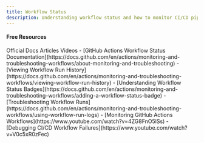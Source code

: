```yaml
---
title: Workflow Status
description: Understanding workflow status and how to monitor CI/CD pipeline execution is crucial for maintaining efficient automated development processes.
---
```



#### Free Resources

<Tabs defaultValue="article">
<TabsList>
<TabsTrigger value="official">Official Docs</TabsTrigger>
<TabsTrigger value="article">Articles</TabsTrigger>
<TabsTrigger value="video">Videos</TabsTrigger>
</TabsList>

<TabsContent value="official">
- [GitHub Actions Workflow Status Documentation](https://docs.github.com/en/actions/monitoring-and-troubleshooting-workflows/about-monitoring-and-troubleshooting)
- [Viewing Workflow Run History](https://docs.github.com/en/actions/monitoring-and-troubleshooting-workflows/viewing-workflow-run-history)
</TabsContent>
<TabsContent value="article">
- [Understanding Workflow Status Badges](https://docs.github.com/en/actions/monitoring-and-troubleshooting-workflows/adding-a-workflow-status-badge)
- [Troubleshooting Workflow Runs](https://docs.github.com/en/actions/monitoring-and-troubleshooting-workflows/using-workflow-run-logs)
</TabsContent>
<TabsContent value="video">
- [Monitoring GitHub Actions Workflows](https://www.youtube.com/watch?v=4ZG8FnO5lSs)
- [Debugging CI/CD Workflow Failures](https://www.youtube.com/watch?v=V0c5xR0zFec)
</TabsContent>
</Tabs>
